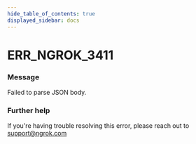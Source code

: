 ```yaml
---
hide_table_of_contents: true
displayed_sidebar: docs
---
```



# ERR_NGROK_3411

### Message

Failed to parse JSON body.

<ErrorDetails error="err_ngrok_3411" />

### Further help

If you're having trouble resolving this error, please reach out to [support@ngrok.com](mailto:support@ngrok.com?subject=Help%20with%20ERR_NGROK_3411)
